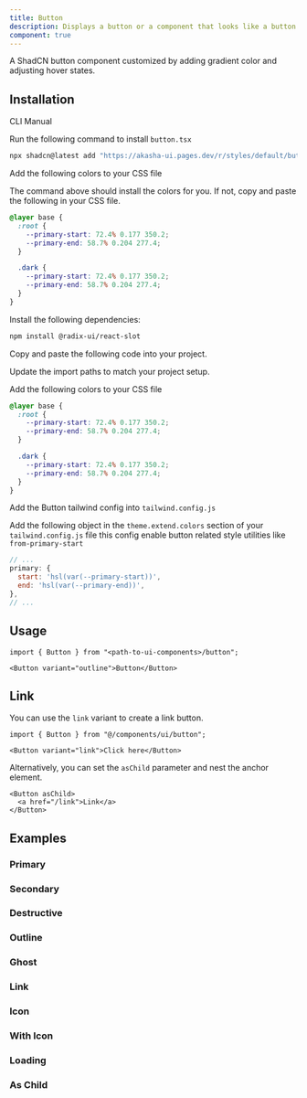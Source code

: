 ```yaml
---
title: Button
description: Displays a button or a component that looks like a button.
component: true
---
```


A ShadCN button component customized by adding gradient color and adjusting hover states.

<ComponentPreview name="button-demo" description="A button" />

## Installation

<Tabs defaultValue="cli">

<TabsList>
  <TabsTrigger value="cli">CLI</TabsTrigger>
  <TabsTrigger value="manual">Manual</TabsTrigger>
</TabsList>
<TabsContent value="cli">

<Steps>

<Step>Run the following command to install `button.tsx`</Step>

```bash
npx shadcn@latest add "https://akasha-ui.pages.dev/r/styles/default/button.json"
```

<Step>Add the following colors to your CSS file</Step>

The command above should install the colors for you. If not, copy and paste the following in your CSS file.

```css title="app/globals.css"
@layer base {
  :root {
    --primary-start: 72.4% 0.177 350.2;
    --primary-end: 58.7% 0.204 277.4;
  }

  .dark {
    --primary-start: 72.4% 0.177 350.2;
    --primary-end: 58.7% 0.204 277.4;
  }
}
```

</Steps>

</TabsContent>

<TabsContent value="manual">

<Steps>

<Step>Install the following dependencies:</Step>

```bash
npm install @radix-ui/react-slot
```

<Step>Copy and paste the following code into your project.</Step>

<ComponentSource name="button" />

<Step>Update the import paths to match your project setup.</Step>

<Step>Add the following colors to your CSS file</Step>

```css title="app/globals.css"
@layer base {
  :root {
    --primary-start: 72.4% 0.177 350.2;
    --primary-end: 58.7% 0.204 277.4;
  }

  .dark {
    --primary-start: 72.4% 0.177 350.2;
    --primary-end: 58.7% 0.204 277.4;
  }
}
```

<Step>Add the Button tailwind config into `tailwind.config.js`</Step>

Add the following object in the `theme.extend.colors` section of your `tailwind.config.js` file
this config enable button related style utilities like `from-primary-start`

```javascript title="tailwind.config.js"
// ...
primary: {
  start: 'hsl(var(--primary-start))',
  end: 'hsl(var(--primary-end))',
},
// ...
```

</Steps>

</TabsContent>

</Tabs>

## Usage

```tsx
import { Button } from "<path-to-ui-components>/button";
```

```tsx
<Button variant="outline">Button</Button>
```

## Link

You can use the `link` variant to create a link button.

```tsx
import { Button } from "@/components/ui/button";
```

```tsx
<Button variant="link">Click here</Button>
```

Alternatively, you can set the `asChild` parameter and nest the anchor element.

```tsx
<Button asChild>
  <a href="/link">Link</a>
</Button>
```

## Examples

### Primary

<ComponentPreview name="button-demo" description="A primary button" />

### Secondary

<ComponentPreview name="button-secondary" description="A secondary button" />

### Destructive

<ComponentPreview
  name="button-destructive"
  description="A destructive button"
/>

### Outline

<ComponentPreview
  name="button-outline"
  description="A button using the outline variant."
/>

### Ghost

<ComponentPreview
  name="button-ghost"
  description="A button using the ghost variant"
/>

### Link

<ComponentPreview
  name="button-link"
  description="A button using the link variant."
/>

### Icon

<ComponentPreview name="button-icon" description="An icon button" />

### With Icon

<ComponentPreview name="button-with-icon" description="A button with an icon" />

### Loading

<ComponentPreview
  name="button-loading"
  description="A button with a loading state."
/>

### As Child

<ComponentPreview
  name="button-as-child"
  description="A button wrapping a custom Link component"
/>
